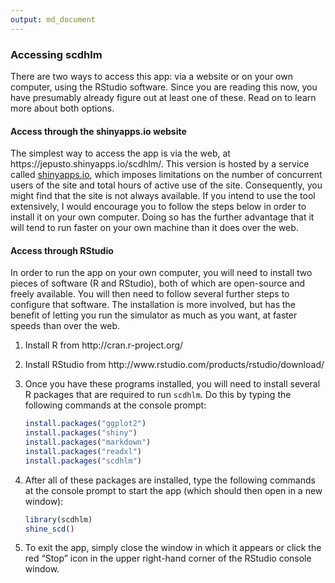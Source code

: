 ---
output: md_document
---

### Accessing scdhlm

There are two ways to access this app: via a website or on your own computer, using the RStudio software. Since you are reading this now, you have presumably already figure out at least one of these. Read on to learn more about both options.

#### Access through the shinyapps.io website

The simplest way to access the app is via the web, at https://jepusto.shinyapps.io/scdhlm/. This version is hosted by a service called [shinyapps.io](https://www.shinyapps.io/), which imposes limitations on the number of concurrent users of the site and total hours of active use of the site. Consequently, you might find that the site is not always available. If you intend to use the tool extensively, I would encourage you to follow the steps below in order to install it on your own computer. Doing so has the further advantage that it will tend to run faster on your own machine than it does over the web. 

#### Access through RStudio

In order to run the app on your own computer, you will need to install two pieces of software (R and RStudio), both of which are open-source and freely available. You will then need to follow several further steps to configure that software. The installation is more involved, but has the benefit of letting you run the simulator as much as you want, at faster speeds than over the web. 

1. Install R from http://cran.r-project.org/
2. Install RStudio from http://www.rstudio.com/products/rstudio/download/
3. Once you have these programs installed, you will need to install several R packages that are required to run `scdhlm`. Do this by typing the following commands at the console prompt:

    ```{r, eval=FALSE}
    install.packages("ggplot2")
    install.packages("shiny")
    install.packages("markdown")
    install.packages("readxl")
    install.packages("scdhlm")
    ```

4. After all of these packages are installed, type the following commands at the console prompt to start the app (which should then open in a new window):

    ```{r, eval = FALSE}
    library(scdhlm)
    shine_scd()
    ```

5. To exit the app, simply close the window in which it appears or click the red "Stop" icon in the upper right-hand corner of the RStudio console window.
